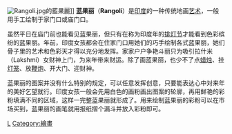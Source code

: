 {{Expand|time=2017-11-05T08:00:45+00:00}} 

[[File:Rangoli.jpg|thumb]]的藍果麗]]
'''蓝果丽'''（'''Rangoli'''）是[[印度|印度]]的一种传统地画[[艺术|艺术]]，一般用手工绘制于家门口或庙门口。

虽然平日在庙门前也能看见蓝果丽，但只有在称为印度年的[[排灯节|排灯节]]才能看到色彩缤纷的蓝果丽。年前，印度女孩都会在住家门口用她们的巧手绘制各式蓝果丽，她们骨子里的艺术和色彩天才得以充分地发挥。家家户户争艳斗丽只为吸引拉什米（Lakshmi）女财神上门，为来年带来财运。除了画蓝果丽，也少不了点[[蜡烛|蜡烛]]、挂[[灯笼|灯笼]]、放[[鞭炮|鞭炮]]、开大门、迎财神。

蓝果丽的图案并没有什么特别的规定，可以任意发挥创意，只要能表达心中对来年的美好乞望就行。印度女孩一般会先用白色的画粉画出图案的轮廓，再用鲜艳的彩粉填满不同的区域，这样一完整蓝果丽就形成了。用来绘制蓝果丽的彩粉可以在市场买到，蓝果丽的画笔就用报纸摺个漏斗并放入彩粉即可。


{{Paint-stub}}

[[Category:印度文化|L]]
[[Category:繪畫|Category:繪畫]]
